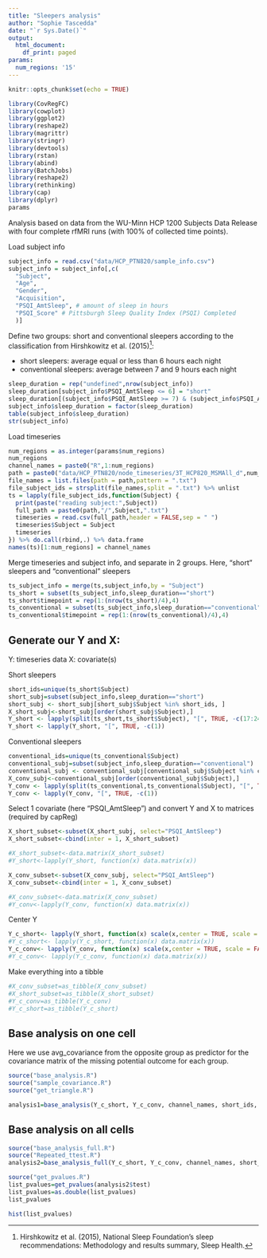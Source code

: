 ```yaml
---
title: "Sleepers analysis"
author: "Sophie Tascedda"
date: "`r Sys.Date()`"
output:
  html_document:
    df_print: paged
params:
  num_regions: '15'
---
```



```r
knitr::opts_chunk$set(echo = TRUE)
```


```r
library(CovRegFC)
library(cowplot)
library(ggplot2)
library(reshape2)
library(magrittr)
library(stringr)
library(devtools)
library(rstan)
library(abind)
library(BatchJobs)
library(reshape2)
library(rethinking)
library(cap)
library(dplyr)
params
```

Analysis based on data from the WU-Minn HCP 1200 Subjects Data Release with four complete rfMRI runs (with 100% of collected time points).

Load subject info
```r
subject_info = read.csv("data/HCP_PTN820/sample_info.csv")
subject_info = subject_info[,c(
  "Subject",
  "Age",
  "Gender",
  "Acquisition",
  "PSQI_AmtSleep", # amount of sleep in hours
  "PSQI_Score" # Pittsburgh Sleep Quality Index (PSQI) Completed
  )] 
```

Define two groups: short and conventional sleepers according to the classification from Hirshkowitz et al. (2015)^[Hirshkowitz et al. (2015), National Sleep Foundation's sleep recommendations: Methodology and results summary, Sleep Health.]:

* short sleepers: average equal or less than 6 hours each night
* conventional sleepers: average between 7 and 9 hours each night

```r
sleep_duration = rep("undefined",nrow(subject_info))
sleep_duration[subject_info$PSQI_AmtSleep <= 6] = "short"
sleep_duration[(subject_info$PSQI_AmtSleep >= 7) & (subject_info$PSQI_AmtSleep <= 9)] = "conventional"
subject_info$sleep_duration = factor(sleep_duration)
table(subject_info$sleep_duration)
str(subject_info)
```

Load timeseries

```r
num_regions = as.integer(params$num_regions)
num_regions
channel_names = paste0("R",1:num_regions)
path = paste0("data/HCP_PTN820/node_timeseries/3T_HCP820_MSMAll_d",num_regions,"_ts2") 
file_names = list.files(path = path,pattern = ".txt")
file_subject_ids = strsplit(file_names,split = ".txt") %>% unlist
ts = lapply(file_subject_ids,function(Subject) {
  print(paste("reading subject:",Subject))
  full_path = paste0(path,"/",Subject,".txt")
  timeseries = read.csv(full_path,header = FALSE,sep = " ")
  timeseries$Subject = Subject
  timeseries
}) %>% do.call(rbind,.) %>% data.frame
names(ts)[1:num_regions] = channel_names
```

Merge timeseries and subject info, and separate in 2 groups. Here, "short" sleepers and "conventional" sleepers
```r
ts_subject_info = merge(ts,subject_info,by = "Subject")
ts_short = subset(ts_subject_info,sleep_duration=="short")
ts_short$timepoint = rep(1:(nrow(ts_short)/4),4)
ts_conventional = subset(ts_subject_info,sleep_duration=="conventional")
ts_conventional$timepoint = rep(1:(nrow(ts_conventional)/4),4)
```

## Generate our Y and X:
Y: timeseries data
X: covariate(s)

Short sleepers
```r
short_ids=unique(ts_short$Subject)
short_subj=subset(subject_info,sleep_duration=="short")
short_subj <- short_subj[short_subj$Subject %in% short_ids, ]
X_short_subj<-short_subj[order(short_subj$Subject),]
Y_short <- lapply(split(ts_short,ts_short$Subject), "[", TRUE, -c(17:24))
Y_short <- lapply(Y_short, "[", TRUE, -c(1))

```

Conventional sleepers
```r
conventional_ids=unique(ts_conventional$Subject)
conventional_subj=subset(subject_info,sleep_duration=="conventional")
conventional_subj <- conventional_subj[conventional_subj$Subject %in% conventional_ids, ]
X_conv_subj<-conventional_subj[order(conventional_subj$Subject),]
Y_conv <- lapply(split(ts_conventional,ts_conventional$Subject), "[", TRUE, -c(17:24))
Y_conv <- lapply(Y_conv, "[", TRUE, -c(1))
```

Select 1 covariate (here "PSQI_AmtSleep") and convert Y and X to matrices (required by capReg)
```r
X_short_subset<-subset(X_short_subj, select="PSQI_AmtSleep")
X_short_subset<-cbind(inter = 1, X_short_subset)

#X_short_subset<-data.matrix(X_short_subset)
#Y_short<-lapply(Y_short, function(x) data.matrix(x))
```

```r
X_conv_subset<-subset(X_conv_subj, select="PSQI_AmtSleep")
X_conv_subset<-cbind(inter = 1, X_conv_subset)

#X_conv_subset<-data.matrix(X_conv_subset)
#Y_conv<-lapply(Y_conv, function(x) data.matrix(x))
```
Center Y
```r
Y_c_short<- lapply(Y_short, function(x) scale(x,center = TRUE, scale = FALSE))
#Y_c_short<- lapply(Y_c_short, function(x) data.matrix(x))
Y_c_conv<- lapply(Y_conv, function(x) scale(x,center = TRUE, scale = FALSE))
#Y_c_conv<- lapply(Y_c_conv, function(x) data.matrix(x))
```

Make everything into a tibble

```r
#X_conv_subset=as_tibble(X_conv_subset)
#X_short_subset=as_tibble(X_short_subset)
#Y_c_conv=as_tibble(Y_c_conv)
#Y_c_short=as_tibble(Y_c_short)
```

## Base analysis on one cell
Here we use avg_covariance from the opposite group as predictor for the covariance matrix of the missing potential outcome for each group.
```r
source("base_analysis.R")
source("sample_covariance.R")
source("get_triangle.R")

analysis1=base_analysis(Y_c_short, Y_c_conv, channel_names, short_ids, conventional_ids)
```

## Base analysis on all cells

```r
source("base_analysis_full.R")
source("Repeated_ttest.R")
analysis2=base_analysis_full(Y_c_short, Y_c_conv, channel_names, short_ids, conventional_ids)
```

```r
source("get_pvalues.R")
list_pvalues=get_pvalues(analysis2$test)
list_pvalues=as.double(list_pvalues)
list_pvalues
```
```r
hist(list_pvalues)
```





